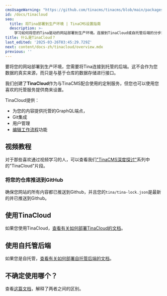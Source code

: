 ```yaml
---
cmsUsageWarning: "https://github.com/tinacms/tinacms/blob/main/packages/tinacms/src/toolkit/react-sidebar/components/local-warning.tsx"
id: /docs/tinacloud
seo:
  title: 将Tina部署到生产环境 | TinaCMS设置指南
  description: >-
    学习如何将您的Tina驱动的网站部署到生产环境。连接到TinaCloud或自托管后端的分步指南。
title: 什么是TinaCloud？
last_edited: '2025-03-26T03:45:29.729Z'
next: content/docs-zh/tinacloud/overview.mdx
previous: ''
---
```


要将您的网站部署到生产环境，您需要将Tina连接到托管的后端。这不会作为您数据的真实来源，而只是与基于仓库的数据存储进行接口。

我们创建了**TinaCloud**作为与TinaCMS配合使用的定制服务，但您也可以使用您喜欢的托管服务提供商来设置。

TinaCloud提供：

* 为您的内容提供托管的GraphQL端点，
* Git集成
* 用户管理
* [编辑工作流程](http://localhost:3000/docs/drafts/editorial-workflow)功能

## 视频教程

对于那些喜欢通过视频学习的人，可以查看我们["TinaCMS深度探讨"](https://www.youtube.com/watch?v=PcgnJDILv4w\&list=PLPar4H9PHKVqoCwZy79PHr8-W_vA3lAOB\&pp=iAQB)系列中的"TinaCloud"片段。

<Youtube embedSrc="https://www.youtube.com/embed/r9vzL_8PEW8?start=39" />

### 将您的仓库推送到GitHub

确保您网站的所有内容都已推送到Github，并且您的`tina/tina-lock.json`是最新的并已推送到Github。

## 使用TinaCloud

如果您使用TinaCloud，[查看有关如何部署TinaCloud的文档](/docs/tinacloud/overview)。

## 使用自托管后端

如果您是自托管，[查看有关如何部署自托管后端的文档](/docs/self-hosted/overview)。

## 不确定使用哪个？

查看[这篇文档](/docs/troubleshooting/tinacloud-vs-self-hosted/#what-is-tinacloud)，解释了两者之间的区别。